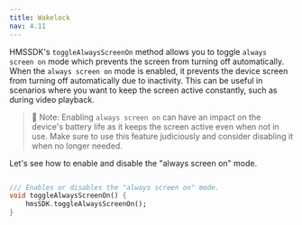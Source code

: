 ```yaml
---
title: Wakelock
nav: 4.11
---
```


HMSSDK's `toggleAlwaysScreenOn` method allows you to toggle `always screen on` mode which prevents the screen from turning off automatically.
When the `always screen on` mode is enabled, it prevents the device screen from turning off automatically due to inactivity. This can be useful in scenarios where you want to keep the screen active constantly, such as during video playback.

> 🔑 Note: Enabling `always screen on` can have an impact on the device's battery life as it keeps the screen active even when not in use. Make sure to use this feature
> judiciously and consider disabling it when no longer needed.

Let's see how to enable and disable the "always screen on" mode.

```dart

/// Enables or disables the "always screen on" mode.
void toggleAlwaysScreenOn() {
    hmsSDK.toggleAlwaysScreenOn();
}
```